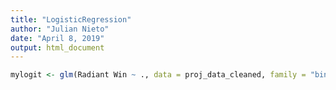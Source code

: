 ```yaml
---
title: "LogisticRegression"
author: "Julian Nieto"
date: "April 8, 2019"
output: html_document
---
```


```r

mylogit <- glm(Radiant Win ~ ., data = proj_data_cleaned, family = "binomial")

```

